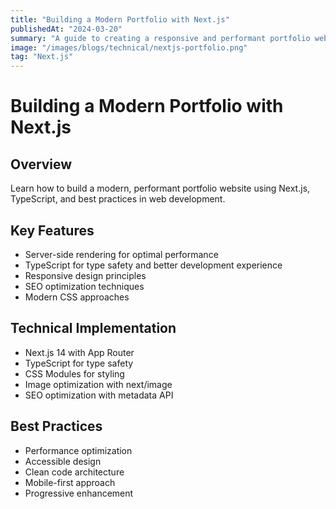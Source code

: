 ```yaml
---
title: "Building a Modern Portfolio with Next.js"
publishedAt: "2024-03-20"
summary: "A guide to creating a responsive and performant portfolio website using Next.js and TypeScript"
image: "/images/blogs/technical/nextjs-portfolio.png"
tag: "Next.js"
---
```


# Building a Modern Portfolio with Next.js

## Overview
Learn how to build a modern, performant portfolio website using Next.js, TypeScript, and best practices in web development.

## Key Features
- Server-side rendering for optimal performance
- TypeScript for type safety and better development experience
- Responsive design principles
- SEO optimization techniques
- Modern CSS approaches

## Technical Implementation
- Next.js 14 with App Router
- TypeScript for type safety
- CSS Modules for styling
- Image optimization with next/image
- SEO optimization with metadata API

## Best Practices
- Performance optimization
- Accessible design
- Clean code architecture
- Mobile-first approach
- Progressive enhancement